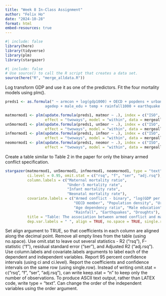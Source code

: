 ```yaml
---
title: "Week 8 In-Class Assignment"
author: "Felix Ho"
date: "2024-10-28"
format: html
embed-resources: true
---
```


```r
#| include: false
library(here)
library(tidyverse)
library(plm)
library(stargazer)
```



```r
#| include: false
# Use source() to call the R script that creates a data set.
source(here("R", "merge_alldata.R"))
```



Log transform GDP and use it as one of the predictors. Fit the four mortality models using plm().

```r
preds1 <- as.formula(" ~ armcon + log(gdp1000) + OECD + popdens + urban + 
                  agedep + male_edu + temp + rainfall1000 + earthquake + drought")

matmormod1 <- plm(update.formula(preds1, matmor ~ .), index = c("ISO", "year"),
                  effect = "twoways", model = "within", data = mergealldata)
un5mormod1 <- plm(update.formula(preds1, un5mor ~ .), index = c("ISO", "year"),
                  effect = "twoways", model = "within", data = mergealldata)
infmormod1 <- plm(update.formula(preds1, infmor ~ .), index = c("ISO", "year"),
                  effect = "twoways", model = "within", data = mergealldata)
neomormod1 <- plm(update.formula(preds1, neomor ~ .), index = c("ISO", "year"),
                  effect = "twoways", model = "within", data = mergealldata)
```



Create a table similar to Table 2 in the paper for only the binary armed conflict specification.
```r
stargazer(matmormod1, un5mormod1, infmormod1, neomormod1, type = "text", ci = TRUE, 
          ci.level = 0.95, omit.stat = c("rsq", "f", "ser", "adj.rsq"), 
          column.labels = c("Maternal mortality ratio", 
                            "Under-5 mortality rate", 
                            "Infant mortality rate", 
                            "Neonatal mortality rate"), 
          covariate.labels = c("Armed conflict - binary", "log(GDP per capita)", 
                               "OECD member", "Population density", "Urban residence", 
                               "Age dependency ratio", "Male education", "Temperature", 
                               "Rainfall", "Earthquakes", "Droughts"), 
          title = "Table: The association between armed conflict and maternal and child mortality (adjusted beta coefficients, 95% confidence intervals)", 
          dep.var.labels = " ", align = TRUE, no.space = TRUE, single.row = TRUE)
```
Set align argument to TRUE, so that coefficients in each column are aligned along the decimal point. Remove all empty lines from the table (using no.space). Use omit.stat to leave out several statistics - R2 ("rsq"), F-statistic ("f"), residual standard error ("ser"), and Adjusted R2 ("adj.rsq"). Use column.labels and covariate.labels arguments to label each of the dependent and independent variables. Report 95 percent confidence intervals (using ci and ci.level). Report the coefficients and confidence intervals on the same row (using single.row). Instead of writing omit.stat = c("rsq", "f", "ser", "adj.rsq"), can write keep.stat = "n" to keep only the number of observations. To produce ASCII text output, rather than LATEX code, write type = "text". Can change the order of the independent variables using the order argument. 
